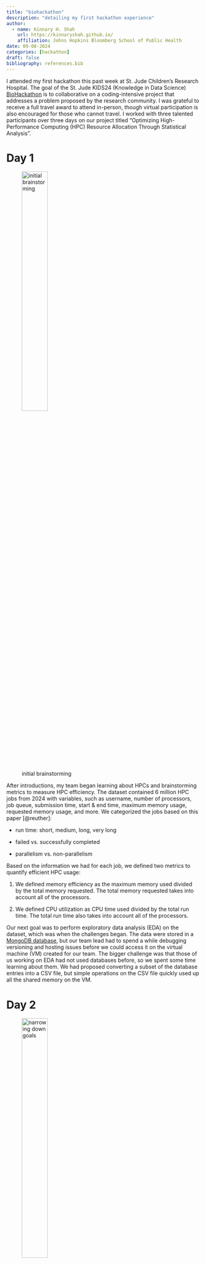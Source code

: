 ```yaml
---
title: "biohackathon"
description: "detailing my first hackathon experience"
author:
  - name: Kinnary H. Shah
    url: https://kinnaryshah.github.io/
    affiliation: Johns Hopkins Bloomberg School of Public Health
date: 09-08-2024
categories: [hackathon]  
draft: false 
bibliography: references.bib 
---
```


I attended my first hackathon this past week at St. Jude Children's Research Hospital. The goal of the St. Jude KIDS24 (Knowledge in Data Science) [BioHackathon](https://www.stjude.org/research/why-st-jude/biohackathon.html) is to collaborative on a coding-intensive project that addresses a problem proposed by the research community. I was grateful to receive a full travel award to attend in-person, though virtual participation is also encouraged for those who cannot travel. I worked with three talented participants over three days on our project titled "Optimizing High-Performance Computing (HPC) Resource Allocation Through Statistical Analysis".

# **Day 1**

![initial brainstorming](IMG_4496.jpg){width="40%"}

After introductions, my team began learning about HPCs and brainstorming metrics to measure HPC efficiency. The dataset contained 6 million HPC jobs from 2024 with variables, such as username, number of processors, job queue, submission time, start & end time, maximum memory usage, requested memory usage, and more. We categorized the jobs based on this paper [@reuther]:

-   run time: short, medium, long, very long

-   failed vs. successfully completed

-   parallelism vs. non-parallelism

Based on the information we had for each job, we defined two metrics to quantify efficient HPC usage:

1.  We defined memory efficiency as the maximum memory used divided by the total memory requested. The total memory requested takes into account all of the processors.

2.  We defined CPU utilization as CPU time used divided by the total run time. The total run time also takes into account all of the processors.

Our next goal was to perform exploratory data analysis (EDA) on the dataset, which was when the challenges began. The data were stored in a [MongoDB database](https://www.mongodb.com), but our team lead had to spend a while debugging versioning and hosting issues before we could access it on the virtual machine (VM) created for our team. The bigger challenge was that those of us working on EDA had not used databases before, so we spent some time learning about them. We had proposed converting a subset of the database entries into a CSV file, but simple operations on the CSV file quickly used up all the shared memory on the VM.

# **Day 2**

![narrowing down goals](IMG_4531.jpg){width="40%"}

At the beginning of Day 2, we narrowed down our goals for the project. I worked with the dataset to visualize and quantify associations between variables of interest and efficient usage of the HPC. In order to do this, I used Python to interface with the MongoDB database. The element-wise division that crashed the VM when using a CSV file was calculated in seconds. This efficiency opened up many more possible analyses for the project. Through this project, I gained a deep appreciation for databases and want to continue learning about their various uses. In parallel, one of my teammates built a realtime website to show current usage of the HPC in terms of submitted jobs and resources available on each queue/node. Another teammate worked on aggregating the jobs in 15-minute intervals. We hoped to use these aggregated results to predict wait time for an individual job with regard to current usage of the HPC. Before wrapping up for the day, we walked through our results and discussed challenges. There were many unforeseen challenges including:

-   Jobs with memory utilization larger than 1: Theoretically, all jobs that use more memory than requested should fail. However, there can be special cases in which jobs use more memory than requested only for a few seconds, and then dip back down under the threshold of memory requested. These jobs can continue running to completion, but they do slow down the queue and slow down the run time of jobs that are already running because they hog the resources and slow down the node.

-   Most metrics were highly right-skewed: The majority of jobs were within a small range of time, memory, number of processors, and other metrics. But, there were some jobs that ran much longer, with much more memory, and/or many more processors than the vast majority. Using a log-transformation helped us visualize and model these metrics.

-   Some jobs have negative pending time: One variable we analyzed was pending time, which is the difference between the submission time and the start time of a job. We found that some of these values were actually negative, later realizing this was due to users cancelling jobs before they started.

::: callout-note
## Touring St. Jude

We had the opportunity to tour the St. Jude campus, as well as the HPC facility where the equipment is stored!
:::

# **Day 3**

For the first half of the day, we refined our visualizations, model, and realtime website to create a story for our final presentation. Our analyses informed what results to incorporate into the final draft of the website. During the final hours of the hackathon, I created a written report of our results and we collaboratively created a slide deck for our final presentation. The presentations were very casual. Other participants and researchers from St. Jude walked around each team's station to ask questions about the projects. I enjoyed my experience and learned a lot during the process. My teammate will finish developing the website and continue these analyses to serve St. Jude's HPC users.

::: callout-tip
## Interesting Findings

We found that submitting jobs on the weekend or during non-business hours reduced wait time significantly. This is likely unsurprising to HPC users, but it was interesting to confirm!
:::

In addition to expanding my knowledge of data structures and efficient usage of high-performance computing, I had the chance to connect with several biostatisticians and computational biologists at St. Jude and from other institutions. The students and faculty at the hackathon were kind and welcoming, and my teammates were very encouraging throughout the process. I also explored Memphis during the evenings, with highlights being the Bass Pro Shops at the Memphis Pyramid and the National Civil Rights Museum. For students on the fence about participating in a hackathon, I would encourage you to try it out! Your project may not be groundbreaking, but it is an opportunity to learn during a very focused period of time.

::: callout-note
## Coffee

If you found this blog post helpful and would like to support my work, feel free to [buy me a coffee](https://www.buymeacoffee.com/kinnaryshah).
:::

